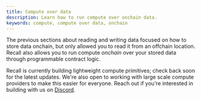 ```yaml
---
title: Compute over data
description: Learn how to run compute over onchain data.
keywords: compute, compute over data, onchain
---
```


The previous sections about reading and writing data focused on how to store data onchain, but only
allowed you to read it from an offchain location. Recall also allows you to run compute _onchain_
over your stored data through programmable contract logic.

<Callout type="info">

Recall is currently building lightweight compute primitives; check back soon for the latest updates.
We're also open to working with large scale compute providers to make this easier for everyone.
Reach out if you're interested in building with us on [Discord](https://discord.recall.network).

</Callout>
